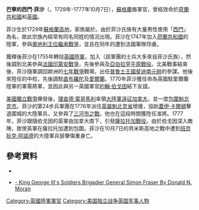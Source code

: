 {{NoteTA
|G1=Military
|G2=地名
|1=zh-hk:軍團; zh-hans:团; zh-tw:團; 
|2=zh:兵團; zh-hans:兵团; zh-hant:兵團;
}}
{{Infobox military person
|name=巴寧的西門·菲沙<br/>Simon Fraser of Balnain
|born = 1729年
|died = 1777年10月7日
|image= [[File:Simon_Fraser3.jpg|200px]]
|caption=西門·菲沙將軍畫像。
|placeofbirth= [[蘇格蘭|蘇格蘭]]{{link-en|巴寧|Balnain}}
|placeofdeath= [[紐約州|紐約州]][[薩拉托加縣_(紐約州)|薩拉托加]]
|allegiance= {{flagicon|Dutch Republic}} [[荷蘭共和國|荷蘭共和國]]<br/>{{flagicon|United Kingdom|1606}} [[大不列顛王國|英國]]
|branch= {{link-en|荷蘭共和國陸軍|Dutch States Army}}<br/>[[英國陸軍|英國陸軍]]
|serviceyears=荷蘭：1747年-1755年<br/>英國：1755-1777年
|rank= [[准將|准將]]
|battles= [[奧地利王位繼承戰爭|奧地利王位繼承戰爭]]<br/>[[七年戰爭|七年戰爭]]<br/>[[美國獨立戰爭|美國獨立戰爭]]
}}

'''巴寧的西門·菲沙'''（{{lang-en|'''Simon Fraser of Balnain'''}}，1729年-1777年10月7日），[[蘇格蘭|蘇格蘭]]裔軍官，曾經效命於[[荷蘭共和國|荷蘭共和國]]和[[大不列顛王國|英國]]。

菲沙生於1729年[[蘇格蘭高地|蘇格蘭高地]]{{link-en|巴寧|Balnain}}，家族屬於{{link-en|勞瓦德-菲沙氏族|Clan Fraser of Lovat}}。由於菲沙氏族有大量男性使用「[[Simon|西門]]」為名，故此宗族內經常有同名同姓的情況出現。菲沙在1747年加入[[荷蘭共和國|荷蘭共和國]]的陸軍，參與[[奧地利王位繼承戰爭|奧地利王位繼承戰爭]]，並且在同年的{{link-en|貝亨奧普佐姆圍城戰 (1747年)|Siege of Bergen op Zoom (1747)|貝亨奧普佐姆圍城戰}}遭到法國軍隊俘虜。

獲釋後菲沙在1755年轉投[[英國陸軍|英國陸軍]]，加入{{link-en|第78菲沙高地步兵軍團|78th Fraser Highlanders}}（該軍團的士兵大多來自菲沙氏族），然後調到北美參與[[法國印第安戰爭|法國印第安戰爭]]，先後參與{{link-en|路易堡圍城戰 (1758年)|Siege of Louisbourg (1758)|路易堡圍城戰}}及[[亞伯拉罕平原戰役|亞伯拉罕平原戰役]]。北美戰事結束後，菲沙隨軍調回歐洲的[[七年戰爭|七年戰爭]]戰場，出任[[普魯士王國|普魯士王國]][[斐迪南_(不倫瑞克)|斐迪南元帥]]的參謀。他後來陞任{{link-en|第24步兵軍團|24th Regiment of Foot}}的中校，先後調駐[[直布羅陀|直布羅陀]]及[[愛爾蘭|愛爾蘭]]。1770年菲沙獲任命為英國駐愛爾蘭陸軍的軍需將軍，並因此與另一英國軍官[[約翰·伯戈因|約翰·伯戈因]]結下友誼。

[[美國獨立戰爭|美國獨立戰爭]]爆發後，[[理查德·蒙哥馬利|理查德·蒙哥馬利]]率領[[大陸軍|大陸軍]][[遠征加拿大|遠征加拿大]]，並一度[[魁北克戰役_(1775年)|包圍魁北克市]]。菲沙的第24步兵軍團在1776年派往[[英屬魁北克省|英屬魁北克省]]增援，協助[[蓋伊·卡爾頓|蓋伊·卡爾頓]]擊退圍城的大陸軍兵，又參與了[[三河市之戰|三河市之戰]]。他也在這段時間獲陞任准將。1777年，菲沙跟隨伯戈因的英軍由加拿大南下，引發[[薩拉托加戰役|薩拉托加戰役]]。由於伯戈因深入敵陣，致使英軍在薩拉托加遭到包圍。菲沙在10月7日的貝米斯高地之戰中遭到[[班奈狄克·阿諾德|班奈狄克·阿諾德]]的大陸軍兵狙擊傷重身亡。

==參考資料==
{{refbegin}}
*{{Citation
|last=Luzader
|first=John F.
|title=Saratoga: A Military History of the Decisive Campaign of the American Revolution
|language=en
|publication-place = New York and California
|publisher= Savas Beatie
|year=2010
|isbn= 978-1-932714-85-2
}}

*[https://web.archive.org/web/20150123112809/http://www.revolutionarywararchives.org/fraser.html - King George III's Soldiers Brigadier General Simon Fraser By Donald N. Moran]
{{refend}}

{{DEFAULTSORT:Fraser}}
[[Category:英國陸軍軍官|Category:英國陸軍軍官]]
[[Category:美国独立战争英国军事人物|Category:美国独立战争英国军事人物]]